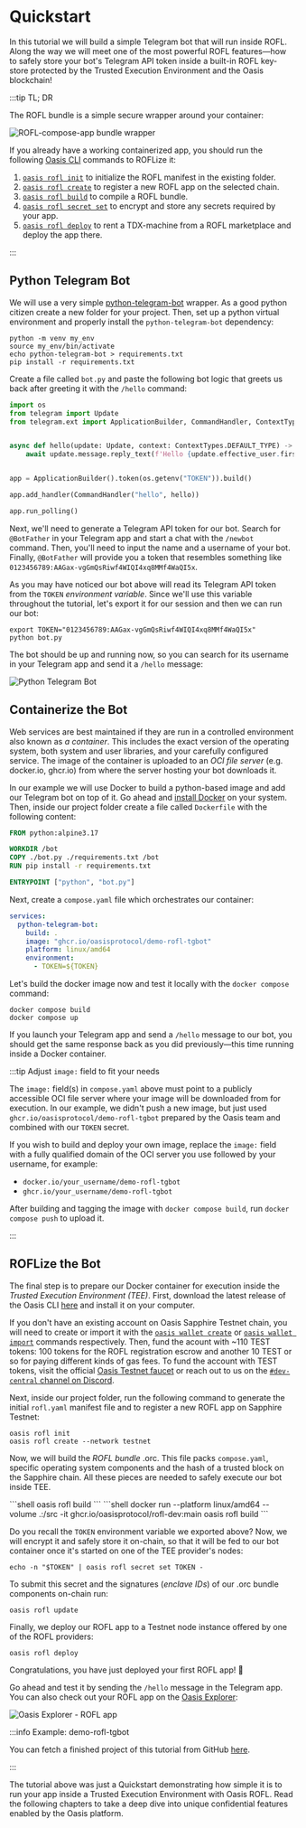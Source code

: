 
# Quickstart

In this tutorial we will build a simple Telegram bot that will run inside ROFL.
Along the way we will meet one of the most powerful ROFL features—how to safely
store your bot's Telegram API token inside a built-in ROFL key-store protected
by the Trusted Execution Environment and the Oasis blockchain!

:::tip TL; DR

The ROFL bundle is a simple secure wrapper around your container:

![ROFL-compose-app bundle wrapper](./images/rofl-compose-app-wrap.svg)

If you already have a working containerized app, you should run the following
[Oasis CLI][oasis-cli-dl] commands to ROFLize it:

1. [`oasis rofl init`] to initialize the ROFL manifest in the existing folder.
2. [`oasis rofl create`] to register a new ROFL app on the selected chain.
3. [`oasis rofl build`] to compile a ROFL bundle.
4. [`oasis rofl secret set`] to encrypt and store any secrets required by your
   app.
5. [`oasis rofl deploy`] to rent a TDX-machine from a ROFL marketplace and
   deploy the app there.

:::

<!-- markdownlint-disable line-length -->
[`oasis rofl init`]: https://github.com/oasisprotocol/cli/blob/master/docs/rofl.md#init
[`oasis rofl create`]: https://github.com/oasisprotocol/cli/blob/master/docs/rofl.md#create
[`oasis rofl build`]: https://github.com/oasisprotocol/cli/blob/master/docs/rofl.md#build
[`oasis rofl secret set`]: https://github.com/oasisprotocol/cli/blob/master/docs/rofl.md#secret
[`oasis rofl deploy`]: https://github.com/oasisprotocol/cli/blob/master/docs/rofl.md#deploy
<!-- markdownlint-enable line-length -->

## Python Telegram Bot

We will use a very simple [python-telegram-bot] wrapper. As a good python
citizen create a new folder for your project. Then, set up a python virtual
environment and properly install the `python-telegram-bot` dependency:

```shell
python -m venv my_env
source my_env/bin/activate
echo python-telegram-bot > requirements.txt
pip install -r requirements.txt
```

Create a file called `bot.py` and paste the following bot logic that greets us
back after greeting it with the `/hello` command:

```python title="bot.py"
import os
from telegram import Update
from telegram.ext import ApplicationBuilder, CommandHandler, ContextTypes


async def hello(update: Update, context: ContextTypes.DEFAULT_TYPE) -> None:
    await update.message.reply_text(f'Hello {update.effective_user.first_name}')


app = ApplicationBuilder().token(os.getenv("TOKEN")).build()

app.add_handler(CommandHandler("hello", hello))

app.run_polling()
```

Next, we'll need to generate a Telegram API token for our bot. Search for
`@BotFather` in your Telegram app and start a chat with the `/newbot` command.
Then, you'll need to input the name and a username of your bot. Finally,
`@BotFather` will provide you a token that resembles something like
`0123456789:AAGax-vgGmQsRiwf4WIQI4xq8MMf4WaQI5x`.

As you may have noticed our bot above will read its Telegram API token from the
`TOKEN` *environment variable*. Since we'll use this variable throughout the
tutorial, let's export it for our session and then we can run our bot:

```shell
export TOKEN="0123456789:AAGax-vgGmQsRiwf4WIQI4xq8MMf4WaQI5x"
python bot.py
```

The bot should be up and running now, so you can search for its username in your
Telegram app and send it a `/hello` message:

![Python Telegram Bot](images/telegram-bot.png)

[python-telegram-bot]: https://pypi.org/project/python-telegram-bot/

## Containerize the Bot

Web services are best maintained if they are run in a controlled environment
also known as *a container*. This includes the exact version of the operating
system, both system and user libraries, and your carefully configured service.
The image of the container is uploaded to an *OCI file server* (e.g. docker.io,
ghcr.io) from where the server hosting your bot downloads it.

In our example we will use Docker to build a python-based image and add our
Telegram bot on top of it. Go ahead and [install Docker][docker] on your
system. Then, inside our project folder create a file called `Dockerfile` with
the following content:

```dockerfile title="Dockerfile"
FROM python:alpine3.17

WORKDIR /bot
COPY ./bot.py ./requirements.txt /bot
RUN pip install -r requirements.txt

ENTRYPOINT ["python", "bot.py"]
```

Next, create a `compose.yaml` file which orchestrates our container:

```yaml title="compose.yaml"
services:
  python-telegram-bot:
    build: .
    image: "ghcr.io/oasisprotocol/demo-rofl-tgbot"
    platform: linux/amd64
    environment:
      - TOKEN=${TOKEN}
```

Let's build the docker image now and test it locally with the `docker compose`
command:

```shell
docker compose build
docker compose up
```

If you launch your Telegram app and send a `/hello` message to our bot, you
should get the same response back as you did previously—this time running inside
a Docker container.

:::tip Adjust `image:` field to fit your needs

The `image:` field(s) in `compose.yaml` above must point to a publicly
accessible OCI file server where your image will be downloaded from for
execution. In our example, we didn't push a new image, but just used
`ghcr.io/oasisprotocol/demo-rofl-tgbot` prepared by the Oasis team and combined
with our `TOKEN` secret.

If you wish to build and deploy your own image, replace the `image:` field with
a fully qualified domain of the OCI server you use followed by your username,
for example:

- `docker.io/your_username/demo-rofl-tgbot`
- `ghcr.io/your_username/demo-rofl-tgbot`

After building and tagging the image with `docker compose build`, run
`docker compose push` to upload it.

:::

[docker]: https://www.docker.com/

## ROFLize the Bot

The final step is to prepare our Docker container for execution inside the
*Trusted Execution Environment (TEE)*. First, download the latest release of the
Oasis CLI [here][oasis-cli-dl] and install it on your computer.

If you don't have an existing account on Oasis Sapphire Testnet chain, you will
need to create or import it with the [`oasis wallet create`] or [`oasis wallet
import`] commands respectively. Then, fund the acount with ~110 TEST tokens: 100
tokens for the ROFL registration escrow and another 10 TEST or so for paying
different kinds of gas fees. To fund the account with TEST tokens, visit the
official [Oasis Testnet faucet] or reach out to us on the
[`#dev-central` channel on Discord][discord].

[`oasis wallet create`]: https://github.com/oasisprotocol/cli/blob/master/docs/wallet.md#create
[`oasis wallet import`]: https://github.com/oasisprotocol/cli/blob/master/docs/wallet.md#import


[Oasis Testnet faucet]: https://faucet.testnet.oasis.io
[discord]: https://oasis.io/discord

Next, inside our project folder, run the following command to generate the
initial `rofl.yaml` manifest file and to register a new ROFL app on Sapphire
Testnet:

```shell
oasis rofl init
oasis rofl create --network testnet
```

Now, we will build the *ROFL bundle* .orc. This file packs `compose.yaml`,
specific operating system components and the hash of a trusted block on the
Sapphire chain. All these pieces are needed to safely execute our bot
inside TEE.

<Tabs>
    <TabItem value="Native Linux">
        ```shell
        oasis rofl build
        ```
    </TabItem>
    <TabItem value="Docker (Windows, Mac, Linux)">
        ```shell
        docker run --platform linux/amd64 --volume .:/src -it ghcr.io/oasisprotocol/rofl-dev:main oasis rofl build
        ```
    </TabItem>
</Tabs>

Do you recall the `TOKEN` environment variable we exported above? Now, we will
encrypt it and safely store it on-chain, so that it will be fed to our bot
container once it's started on one of the TEE provider's nodes:

```shell
echo -n "$TOKEN" | oasis rofl secret set TOKEN -
```

To submit this secret and the signatures (*enclave IDs*) of our .orc bundle
components on-chain run:

```shell
oasis rofl update
```

Finally, we deploy our ROFL app to a Testnet node instance offered by one of the
ROFL providers:

```shell
oasis rofl deploy
```

Congratulations, you have just deployed your first ROFL app! 🎉

Go ahead and test it by sending the `/hello` message in the Telegram app. You
can also check out your ROFL app on the [Oasis Explorer]:

![Oasis Explorer - ROFL app](./images/demo-rofl-tgbot-explorer.png)

:::info Example: demo-rofl-tgbot

You can fetch a finished project of this tutorial from GitHub
[here][demo-rofl-tgbot].

:::

The tutorial above was just a Quickstart demonstrating how simple it is to run
your app inside a Trusted Execution Environment with Oasis ROFL. Read the
following chapters to take a deep dive into unique confidential features enabled
by the Oasis platform.

[oasis-cli-dl]: https://github.com/oasisprotocol/cli/releases
[demo-rofl-tgbot]: https://github.com/oasisprotocol/demo-rofl-tgbot
[Oasis Explorer]: https://pr-1777.oasis-explorer.pages.dev/testnet/sapphire/rofl/app/rofl1qpjsc3qplf2szw7w3rpzrpq5rqvzv4q5x5j23msu
